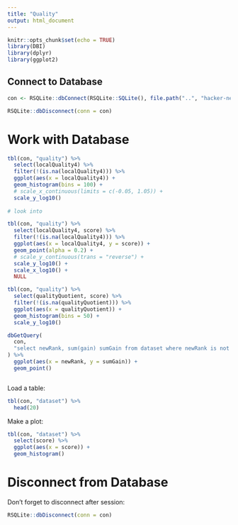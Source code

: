 ```yaml
---
title: "Quality"
output: html_document
---
```


```r
knitr::opts_chunk$set(echo = TRUE)
library(DBI)
library(dplyr)
library(ggplot2)
```


## Connect to Database

```r
con <- RSQLite::dbConnect(RSQLite::SQLite(), file.path("..", "hacker-news-dataset.sqlite"))
```


```r
RSQLite::dbDisconnect(conn = con)
```


# Work with Database



```r

tbl(con, "quality") %>% 
  select(localQuality4) %>% 
  filter(!(is.na(localQuality4))) %>% 
  ggplot(aes(x = localQuality4)) +
  geom_histogram(bins = 100) +
  # scale_x_continuous(limits = c(-0.05, 1.05)) +
  scale_y_log10()
  
# look into 

```


```r

tbl(con, "quality") %>% 
  select(localQuality4, score) %>% 
  filter(!(is.na(localQuality4))) %>% 
  ggplot(aes(x = localQuality4, y = score)) +
  geom_point(alpha = 0.2) +
  # scale_y_continuous(trans = "reverse") +
  scale_y_log10() +
  scale_x_log10() +
  NULL

```


```r

tbl(con, "quality") %>% 
  select(qualityQuotient, score) %>% 
  filter(!(is.na(qualityQuotient))) %>% 
  ggplot(aes(x = qualityQuotient)) +
  geom_histogram(bins = 50) +
  scale_y_log10()

```


```r

dbGetQuery(
  con, 
  "select newRank, sum(gain) sumGain from dataset where newRank is not null and topRank is null group by newRank;"
) %>%
  ggplot(aes(x = newRank, y = sumGain)) +
  geom_point()

```


```r



```



Load a table:

```r
tbl(con, "dataset") %>% 
  head(20)
```

Make a plot:

```r
tbl(con, "dataset") %>% 
  select(score) %>% 
  ggplot(aes(x = score)) +
  geom_histogram()
```


# Disconnect from Database

Don't forget to disconnect after session:

```r
RSQLite::dbDisconnect(conn = con)
```


